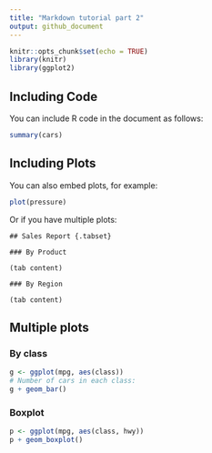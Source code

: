 ```yaml
---
title: "Markdown tutorial part 2"
output: github_document
---
```


```r
knitr::opts_chunk$set(echo = TRUE)
library(knitr)
library(ggplot2)
```

## Including Code

You can include R code in the document as follows:

```r
summary(cars)
```

## Including Plots

You can also embed plots, for example:

```r
plot(pressure)
```

Or if you have multiple plots:
```
## Sales Report {.tabset}
 
### By Product
 
(tab content)
 
### By Region
 
(tab content)
```
## Multiple plots {.tabset}
 
### By class
 
```r
g <- ggplot(mpg, aes(class))
# Number of cars in each class:
g + geom_bar()
```
 
### Boxplot
 
```r
p <- ggplot(mpg, aes(class, hwy))
p + geom_boxplot()
```